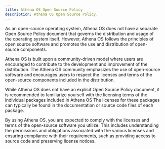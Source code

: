 ```yaml
---
title: Athena OS Open Source Policy
description: Athena OS Open Source Policy.
---
```


As an open-source operating system, Athena OS does not have a separate Open Source Policy document that governs the distribution and usage of the operating system itself. However, Athena OS follows the principles of open source software and promotes the use and distribution of open-source components.

Athena OS is built upon a community-driven model where users are encouraged to contribute to the development and improvement of the distribution. The Athena OS community emphasizes the use of open-source software and encourages users to respect the licenses and terms of the open-source components included in the distribution.

While Athena OS does not have an explicit Open Source Policy document, it is recommended to familiarize yourself with the licensing terms of the individual packages included in Athena OS The licenses for these packages can typically be found in the documentation or source code files of each package.

By using Athena OS, you are expected to comply with the licenses and terms of the open-source software you utilize. This includes understanding the permissions and obligations associated with the various licenses and ensuring compliance with their requirements, such as providing access to source code and preserving license notices.

<ImageComponent />